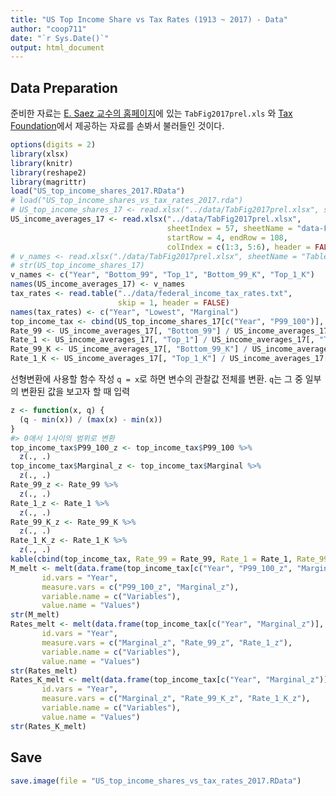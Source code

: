 ```yaml
---
title: "US Top Income Share vs Tax Rates (1913 ~ 2017) - Data"
author: "coop711"
date: "`r Sys.Date()`"
output: html_document
---
```


## Data Preparation

준비한 자료는  [E. Saez 교수의 홈페이지](http://elsa.berkeley.edu/~saez/)에 있는 `TabFig2017prel.xls` 와 [Tax Foundation](http://taxfoundation.org/)에서 제공하는 자료를 손봐서 불러들인 것이다. 

```r
options(digits = 2)
library(xlsx)
library(knitr)
library(reshape2)
library(magrittr)
load("US_top_income_shares_2017.RData")
# load("US_top_income_shares_vs_tax_rates_2017.rda")
# US_top_income_shares_17 <- read.xlsx("../data/TabFig2017prel.xlsx", sheetIndex = 9, sheetName = "Table A3", startRow = 6, endRow = 108, colIndex = c(1:7, 9:13), header = FALSE)
US_income_averages_17 <- read.xlsx("../data/TabFig2017prel.xlsx", 
                                   sheetIndex = 57, sheetName = "data-FigA1", 
                                   startRow = 4, endRow = 108, 
                                   colIndex = c(1:3, 5:6), header = FALSE)
# v_names <- read.xlsx("./data/TabFig2017prel.xlsx", sheetName = "Table A3", startRow = 4, endRow = 4, colIndex = c(2:7, 9:14), colClasses = character, header = FALSE)
# str(US_top_income_shares_17)
v_names <- c("Year", "Bottom_99", "Top_1", "Bottom_99_K", "Top_1_K")
names(US_income_averages_17) <- v_names
tax_rates <- read.table("../data/federal_income_tax_rates.txt", 
                        skip = 1, header = FALSE)
names(tax_rates) <- c("Year", "Lowest", "Marginal")
top_income_tax <- cbind(US_top_income_shares_17[c("Year", "P99_100")], US_income_averages_17[c("Bottom_99", "Top_1", "Bottom_99_K", "Top_1_K")], tax_rates[2:3])
Rate_99 <- US_income_averages_17[, "Bottom_99"] / US_income_averages_17[, "Bottom_99"][1] * 100
Rate_1 <- US_income_averages_17[, "Top_1"] / US_income_averages_17[, "Top_1"][1] * 100
Rate_99_K <- US_income_averages_17[, "Bottom_99_K"] / US_income_averages_17[, "Bottom_99_K"][1] * 100
Rate_1_K <- US_income_averages_17[, "Top_1_K"] / US_income_averages_17[, "Top_1_K"][1] * 100
```

선형변환에 사용할 함수 작성  `q = x`로 하면 변수의 관찰값 전체를 변환. `q`는 그 중 일부의 변환된 값을 보고자 할 때 입력

```r
z <- function(x, q) {
  (q - min(x)) / (max(x) - min(x))
}
#> 0애서 1사이의 범위로 변환
top_income_tax$P99_100_z <- top_income_tax$P99_100 %>%
  z(., .)
top_income_tax$Marginal_z <- top_income_tax$Marginal %>%
  z(., .)
Rate_99_z <- Rate_99 %>%
  z(., .)
Rate_1_z <- Rate_1 %>%
  z(., .)
Rate_99_K_z <- Rate_99_K %>%
  z(., .)
Rate_1_K_z <- Rate_1_K %>%
  z(., .)
kable(cbind(top_income_tax, Rate_99 = Rate_99, Rate_1 = Rate_1, Rate_99_K = Rate_99_K, Rate_1_K = Rate_1_K))
M_melt <- melt(data.frame(top_income_tax[c("Year", "P99_100_z", "Marginal_z")]),
       id.vars = "Year", 
       measure.vars = c("P99_100_z", "Marginal_z"),
       variable.name = c("Variables"),
       value.name = "Values")
str(M_melt)
Rates_melt <- melt(data.frame(top_income_tax[c("Year", "Marginal_z")], Rate_99_z, Rate_1_z),
       id.vars = "Year", 
       measure.vars = c("Marginal_z", "Rate_99_z", "Rate_1_z"),
       variable.name = c("Variables"),
       value.name = "Values")
str(Rates_melt)
Rates_K_melt <- melt(data.frame(top_income_tax[c("Year", "Marginal_z")], Rate_99_K_z, Rate_1_K_z),
       id.vars = "Year", 
       measure.vars = c("Marginal_z", "Rate_99_K_z", "Rate_1_K_z"),
       variable.name = c("Variables"),
       value.name = "Values")
str(Rates_K_melt)
```

## Save

```r
save.image(file = "US_top_income_shares_vs_tax_rates_2017.RData")
```

